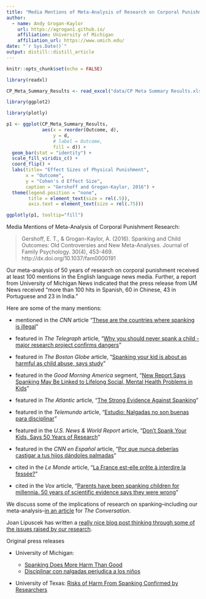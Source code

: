 ```yaml
---
title: "Media Mentions of Meta-Analysis of Research on Corporal Punishment"
author:
  - name: Andy Grogan-Kaylor 
    url: https://agrogan1.github.io/
    affiliation: University of Michigan
    affiliation_url: https://www.umich.edu/
date: "`r Sys.Date()`"
output: distill::distill_article
---
```


```r

knitr::opts_chunk$set(echo = FALSE)

```

```r

library(readxl)

CP_Meta_Summary_Results <- read_excel("data/CP Meta Summary Results.xlsx")

library(ggplot2)

library(plotly)

p1 <- ggplot(CP_Meta_Summary_Results,
             aes(x = reorder(Outcome, d),
                 y = d,
                 # label = Outcome,
                 fill = d)) + 
  geom_bar(stat = "identity") +
  scale_fill_viridis_c() +
  coord_flip() +
  labs(title= "Effect Sizes of Physical Punishment",
       x = "Outcome",
       y = "Cohen's d Effect Size",
       caption = "Gershoff and Grogan-Kaylor, 2016") +
  theme(legend.position = "none",
        title = element_text(size = rel(.5)),
        axis.text = element_text(size = rel(.75)))

ggplotly(p1, tooltip="fill")

```

Media Mentions of Meta-Analysis of Corporal Punishment Research:

> Gershoff, E. T., & Grogan-Kaylor, A. (2016). Spanking and Child Outcomes: Old Controversies and New Meta-Analyses. Journal of Family Psychology. 30(4), 453-469. http://dx.doi.org/10.1037/fam0000191 

Our meta-analysis of 50 years of research on corporal punishment received at least 100 mentions in the English language news media.  Further, a report from University of Michigan News indicated that the press release from UM News received "more than 100 hits in Spanish, 60 in Chinese, 43 in Portuguese and 23 in India."

Here are some of the many mentions:

* mentioned in the *CNN* article "[These are the countries where spanking is illegal](https://www.cnn.com/2018/03/12/health/spanking-laws-parenting-without-borders-intl/index.html)"

* featured in *The Telegraph* article, "[Why you should never spank a child - major research project confirms dangers](https://www.telegraph.co.uk/science/2016/04/26/why-you-should-never-spank-a-child---major-research-project-conf/)"

* featured in *The Boston Globe* article, "[Spanking your kid is about as harmful as child abuse, says study](https://www.bostonglobe.com/lifestyle/2016/04/27/study-spanking-nearly-detrimental-abuse/X44bY3WymbVSv9LSRrKLWL/story.html)"

* featured in the *Good Morning America* segment, "[New Report Says Spanking May Be Linked to Lifelong Social, Mental Health Problems in Kids](https://abcnews.go.com/GMA/video/study-spanking-linked-lifelong-social-mental-health-problems-38723342)"

*	featured in *The Atlantic* article, "[The Strong Evidence Against Spanking](https://www.theatlantic.com/health/archive/2016/04/the-strong-evidence-against-spanking/479937/)"

*	featured in the *Telemundo* article, "[Estudio: Nalgadas no son buenas para disciplinar](https://www.telemundo47.com/noticias/salud/estudio-afirma-que-nalgadas-no-son-buena-opcion-para-disciplinar-universidad-michigan-universidad-de-texas-377262761.html)"

*	featured in the *U.S. News & World Report* article, "[Don't Spank Your Kids, Says 50 Years of Research](https://www.usnews.com/news/articles/2016-04-26/spanking-kids-causes-mental-health-issues-study-shows)"

*	featured in the *CNN en Español* article, "[Por que nunca deberías castigar a tus hijos dándoles palmadas](https://cnnespanol.cnn.com/2016/04/26/por-que-nunca-deberias-castigar-a-tus-hijos-dandoles-palmadas/#0)"

*	cited in the *Le Monde* article, “[La France est-elle prête à interdire la fessée?](https://www.lemonde.fr/societe/article/2016/04/30/la-france-est-elle-prete-a-interdire-la-fessee_4911258_3224.html)”

*	cited in the *Vox* article, “[Parents have been spanking children for millennia. 50 years of scientific evidence says they were wrong](https://www.vox.com/2016/4/27/11510118/spanking-children)”

We discuss some of the implications of research on spanking--including our meta-analysis--[in an article](http://theconversation.com/hard-evidence-spanking-could-lead-to-health-problems-antisocial-behavior-58566) for *The Conversation*.

Joan Lipuscek has written a [really nice blog post thinking through some of the issues raised by our research](http://www.joanlipuscek.com/child-therapy-news/new-research-in-the-old-spanking-debate).

Original press releases

* University of Michigan: 

     - [Spanking Does More Harm Than Good](http://ns.umich.edu/new/releases/23732-spanking-does-more-harm-than-good)
     - [Disciplinar con nalgadas perjudica a los niños](http://espanol.umich.edu/noticias/comunicados-de-prensa/2016/04/25/disciplinar-con-nalgadas-dana-a-los-ninos/)
     
* University of Texas: [Risks of Harm From Spanking Confirmed by Researchers](http://news.utexas.edu/2016/04/25/risks-of-harm-from-spanking-confirmed-by-researchers)



